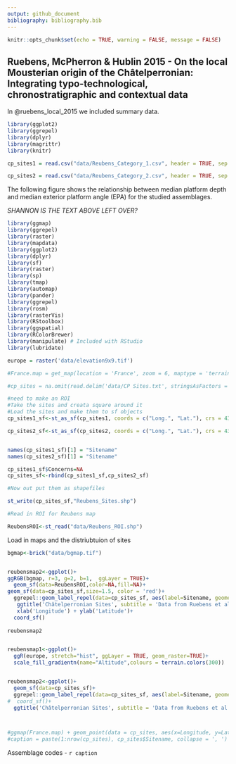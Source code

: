 ```yaml
---
output: github_document
bibliography: bibliography.bib
---
```


```r

knitr::opts_chunk$set(echo = TRUE, warning = FALSE, message = FALSE)

```


## Ruebens, McPherron & Hublin 2015 - On the local Mousterian origin of the Châtelperronian: Integrating typo-technological, chronostratigraphic and contextual data

In @ruebens_local_2015 we included summary data.

```r

library(ggplot2)
library(ggrepel)
library(dplyr)
library(magrittr)
library(knitr)

cp_sites1 = read.csv("data/Reubens_Category_1.csv", header = TRUE, sep = ',')

cp_sites2 = read.csv("data/Reubens_Category_2.csv", header = TRUE, sep = ',')

```

The following figure shows the relationship between median platform depth and median exterior platform angle (EPA) for the studied assemblages.

_SHANNON IS THE TEXT ABOVE LEFT OVER?_

```r

library(ggmap)
library(ggrepel)
library(raster)
library(mapdata)
library(ggplot2)
library(dplyr)
library(sf)
library(raster)
library(sp)
library(tmap)
library(automap)
library(pander)
library(ggrepel)
library(rosm)
library(rasterVis)
library(RStoolbox)
library(ggspatial)
library(RColorBrewer)
library(manipulate) # Included with RStudio
library(lubridate)

```

```r

europe = raster('data/elevation9x9.tif')

#France.map = get_map(location = 'France', zoom = 6, maptype = 'terrain-background')

#cp_sites = na.omit(read.delim('data/CP Sites.txt', stringsAsFactors = FALSE, dec = '.', encoding = "UTF-8"))

#need to make an ROI
#Take the sites and creata square around it
#Load the sites and make them to sf objects 
cp_sites1_sf<-st_as_sf(cp_sites1, coords = c("Long.", "Lat."), crs = 4326, agr = "constant")

cp_sites2_sf<-st_as_sf(cp_sites2, coords = c("Long.", "Lat."), crs = 4326, agr = "constant")


names(cp_sites1_sf)[1] = "Sitename"
names(cp_sites2_sf)[1] = "Sitename"

cp_sites1_sf$Concerns=NA
cp_sites_sf<-rbind(cp_sites1_sf,cp_sites2_sf)

#Now out put them as shapefiles

st_write(cp_sites_sf,"Reubens_Sites.shp")

#Read in ROI for Reubens map 

ReubensROI<-st_read("data/Reubens_ROI.shp")


```


Load in maps and the distriubtuion of sites



```r




bgmap<-brick("data/bgmap.tif")


reubensmap2<-ggplot()+
ggRGB(bgmap, r=3, g=2, b=1,  ggLayer = TRUE)+
  geom_sf(data=ReubensROI,color=NA,fill=NA)+
geom_sf(data=cp_sites_sf,size=1.5, color = 'red')+
  ggrepel::geom_label_repel(data=cp_sites_sf, aes(label=Sitename, geometry=geometry), stat= "sf_coordinates", min.segment.length = 0, colour= "black",segment.colour="black",label.size = 0.4,nudge_x = 0.5, size = 1.7, segment.alpha = .5,point.padding = .3)+
   ggtitle('Châtelperronian Sites', subtitle = 'Data from Ruebens et al. 2015')+
   xlab('Longitude') + ylab('Latitude')+
  coord_sf()
  
reubensmap2


reubensmap1<-ggplot()+
  ggR(europe, stretch="hist", ggLayer = TRUE, geom_raster=TRUE)+
  scale_fill_gradientn(name="Altitude",colours = terrain.colors(300))


reubensmap2<-ggplot()+
  geom_sf(data=cp_sites_sf)+
  ggrepel::geom_label_repel(data=cp_sites_sf, aes(label=Sitename, geometry=geometry), stat= "sf_coordinates", min.segment.length = 0, colour= "black",segment.colour="black",nudge_x = 0.05, size = 2.5)+
#  coord_sf()+
  ggtitle('Châtelperronian Sites', subtitle = 'Data from Ruebens et al. 2015')



#ggmap(France.map) + geom_point(data = cp_sites, aes(x=Longitude, y=Latitude),size=1.5, color = 'red') + geom_text_repel(data = cp_sites, aes(x = Longitude, y = Latitude, label = 1:nrow(cp_sites)), nudge_x = 0.05, size = 2.5) + xlab('Longitude') + ylab('Latitude') + ggtitle('Châtelperronian Sites', subtitle = 'Data from Ruebens et al. 2015')
#caption = paste(1:nrow(cp_sites), cp_sites$Sitename, collapse = ', ')

```

Assemblage codes - `r caption`

